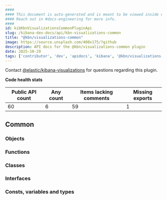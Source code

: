 ```yaml
---
####
#### This document is auto-generated and is meant to be viewed inside our experimental, new docs system.
#### Reach out in #docs-engineering for more info.
####
id: kibKbnVisualizationsCommonPluginApi
slug: /kibana-dev-docs/api/kbn-visualizations-common
title: "@kbn/visualizations-common"
image: https://source.unsplash.com/400x175/?github
description: API docs for the @kbn/visualizations-common plugin
date: 2025-10-29
tags: ['contributor', 'dev', 'apidocs', 'kibana', '@kbn/visualizations-common']
---
```




Contact [@elastic/kibana-visualizations](https://github.com/orgs/elastic/teams/kibana-visualizations) for questions regarding this plugin.

**Code health stats**

| Public API count  | Any count | Items lacking comments | Missing exports |
|-------------------|-----------|------------------------|-----------------|
| 60 | 6 | 59 | 1 |

## Common

### Objects
<DocDefinitionList data={kbnVisualizationsCommonObj.common.objects}/>

### Functions
<DocDefinitionList data={kbnVisualizationsCommonObj.common.functions}/>

### Classes
<DocDefinitionList data={kbnVisualizationsCommonObj.common.classes}/>

### Interfaces
<DocDefinitionList data={kbnVisualizationsCommonObj.common.interfaces}/>

### Consts, variables and types
<DocDefinitionList data={kbnVisualizationsCommonObj.common.misc}/>

